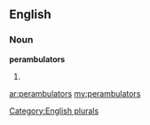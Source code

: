 ==English==

===Noun===
'''perambulators'''

# {{plural of|[[perambulator]]}}

[[Category:English plurals]]

[[ar:perambulators]]
[[my:perambulators]]